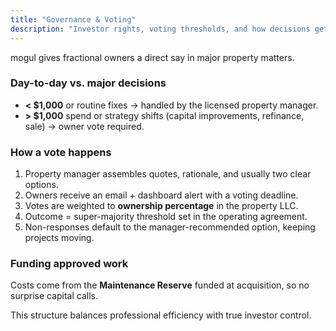 ```yaml
---
title: "Governance & Voting"
description: "Investor rights, voting thresholds, and how decisions get funded."
---
```


mogul gives fractional owners a direct say in major property matters.

### Day-to-day vs. major decisions

- **\< \$1,000** or routine fixes → handled by the licensed property manager.
- **\> \$1,000** spend or strategy shifts (capital improvements, refinance, sale) → owner vote required.

### How a vote happens

1. Property manager assembles quotes, rationale, and usually two clear options.
2. Owners receive an email \+ dashboard alert with a voting deadline.
3. Votes are weighted to **ownership percentage** in the property LLC.
4. Outcome = super-majority threshold set in the operating agreement.
5. Non-responses default to the manager-recommended option, keeping projects moving.

### Funding approved work

Costs come from the **Maintenance Reserve** funded at acquisition, so no surprise capital calls.

This structure balances professional efficiency with true investor control.